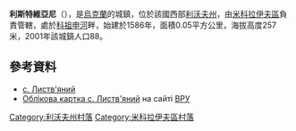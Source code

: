 {{coord|49|31|20|N|23|50|26|E|scale:100000|display=title}}

'''利斯特維亞尼'''（{{lang-uk|Листв'яний}}），是[[烏克蘭|烏克蘭]]的城鎮，位於該國西部[[利沃夫州|利沃夫州]]，由[[米科拉伊夫區|米科拉伊夫區]]負責管轄，處於[[科祖申河|科祖申河]]畔，始建於1586年，面積0.05平方公里，海拔高度257米，2001年該城鎮人口88。

==參考資料==
*[http://w1.c1.rada.gov.ua/pls/z7503/A005?rf7571=20205 с. Листв'яний]
* [http://w1.c1.rada.gov.ua/pls/z7503/A005?rf7571=20205 Облікова картка с. Листв'яний] на сайті [[ВРУ|ВРУ]]

[[Category:利沃夫州村落|Category:利沃夫州村落]]
[[Category:米科拉伊夫區村落|Category:米科拉伊夫區村落]]


{{Lviv-geo-stub}}